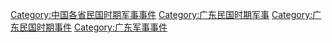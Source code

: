 [[Category:中国各省民国时期军事事件|Category:中国各省民国时期军事事件]]
[[Category:广东民国时期军事|Category:广东民国时期军事]]
[[Category:广东民国时期事件|Category:广东民国时期事件]]
[[Category:广东军事事件|Category:广东军事事件]]